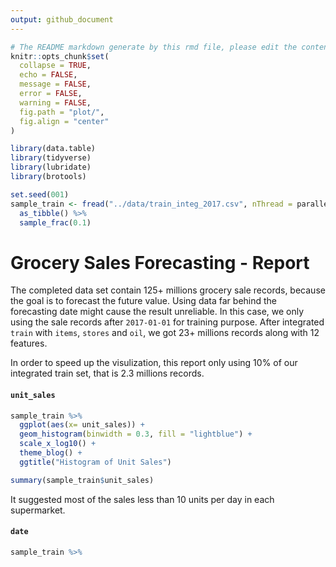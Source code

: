 ```yaml
---
output: github_document
---
```


```r
# The README markdown generate by this rmd file, please edit the content within this R markdown.
knitr::opts_chunk$set(
  collapse = TRUE,
  echo = FALSE,
  message = FALSE,
  error = FALSE,
  warning = FALSE,
  fig.path = "plot/",
  fig.align = "center"
)
```

```r
library(data.table)
library(tidyverse)
library(lubridate)
library(brotools)
```

```r
set.seed(001)
sample_train <- fread("../data/train_integ_2017.csv", nThread = parallel::detectCores()) %>% 
  as_tibble() %>%
  sample_frac(0.1)
```

# Grocery Sales Forecasting - Report

The completed data set contain 125+ millions grocery sale records, because the goal is to forecast the future value. Using data far behind the forecasting date might cause the result unreliable. In this case, we only using the sale records after `2017-01-01` for training purpose. After integrated `train` with `items`, `stores` and `oil`, we got 23+ millions records along with 12 features.

In order to speed up the visulization, this report only using 10% of our integrated train set, that is 2.3 millions records.

#### `unit_sales`

```r
sample_train %>%
  ggplot(aes(x= unit_sales)) +
  geom_histogram(binwidth = 0.3, fill = "lightblue") +
  scale_x_log10() +
  theme_blog() +
  ggtitle("Histogram of Unit Sales")
```

```r
summary(sample_train$unit_sales)
```

It suggested most of the sales less than 10 units per day in each supermarket.

#### `date`

```r
sample_train %>%
  
```

